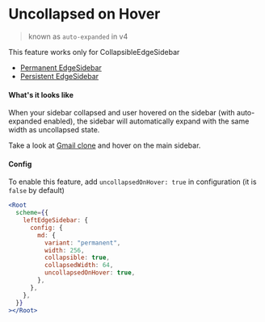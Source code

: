 
<Meta title="Layout v5/Feature/Uncollapsed on Hover" />

<style>{`
  .sbdocs-content {
    max-width: 720px;
  }
`}</style>

# Uncollapsed on Hover

> known as `auto-expanded` in v4

This feature works only for CollapsibleEdgeSidebar

- [Permanent EdgeSidebar](/layout/api-reference/edge-sidebar-builder#registerpermanentconfig)
- [Persistent EdgeSidebar](/layout/api-reference/edge-sidebar-builder#registerpersistentconfig)

#### What's it looks like

When your sidebar collapsed and user hovered on the sidebar (with auto-expanded enabled), the sidebar
will automatically expand with the same width as uncollapsed state.

Take a look at [Gmail clone](/layout/clones/gmail?bgColor=ff4a3e&accent=000000&dark=true) and hover on the main sidebar.

#### Config

To enable this feature, add `uncollapsedOnHover: true` in configuration (it is `false` by default)

```jsx
<Root
  scheme={{
    leftEdgeSidebar: {
      config: {
        md: {
          variant: "permanent",
          width: 256,
          collapsible: true,
          collapsedWidth: 64,
          uncollapsedOnHover: true,
        },
      },
    },
  }}
></Root>
```
